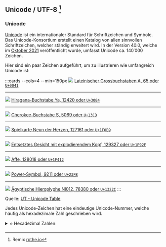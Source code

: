 

## Unicode / UTF-8 [^1]

### Unicode

[Unicode](https://de.wikipedia.org/wiki/Unicode) ist ein internationaler Standard für Schriftzeichen und Symbole. Das Unicode-Konsortium erstellt einen Katalog von allen sinnvollen Schriftzeichen, welcher ständig erweitert wird. In der Version 40.0, welche im [Oktober 2021](https://home.unicode.org/unicode-cldr-v40-now-available-2/) veröffentlicht wurde, umfasst Unicode ca. $140'000$ Zeichen.

Hier sind ein paar Zeichen aufgeführt, um zu illustrieren wie umfangreich Unicode ist:

:::cards --cols=4 --min=150px
![](images/unicode-0041.png)
[Lateinischer Grossbuchstaben A, $65$ oder `U+0041`](https://unicode-table.com/de/0041/)
***
![](images/unicode-3084.png)
[Hiragana-Buchstabe Ya, $12420$ oder `U+3084`](https://unicode-table.com/de/3084/)
***
![](images/unicode-13CD.png)
[Cherokee-Buchstabe S, $5069$ oder `U+13CD`](https://unicode-table.com/de/13CD/)
***
![](images/unicode-1F0B9.png)
[Spielkarte Neun der Herzen, $127161$ oder `U+1F0B9`](https://unicode-table.com/de/1F0B9/)
***
![](images/unicode-1F92F.png)
[Entsetztes Gesicht mit explodierendem Kopf, $129327$ oder `U+1F92F`](https://unicode-table.com/de/1F92F/)
***
![](images/unicode-1F412.png)
[Affe, $128018$ oder `U+1F412`](https://unicode-table.com/de/1F412/)
***
![](images/unicode-23FB.png)
[Power-Symbol, $9211$ oder `U+23FB`](https://unicode-table.com/de/23FB/)
***
![](images/unicode-1322C.png)
[Ägyptische Hieroplyphe Nl012, $78380$ oder `U+1322C`](https://unicode-table.com/de/1322C/)
:::

Quelle: [UT - Unicode Table](https://unicode-table.com/de/)

Jedes Unicode-Zeichen hat eine eindeutige Unicode-Nummer, welche häufig als hexadezimale Zahl geschrieben wird.

<details><summary>⭐️ Hexadezimal Zahlen</summary>
<HexSystem />
</details>

[^1]: Remix [rothe.io](https://rothe.io/?page=code/3-text/4-unicode/)